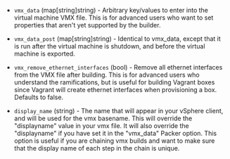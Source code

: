 <!-- Code generated from the comments of the VMXConfig struct in builder/vmware/common/vmx_config.go; DO NOT EDIT MANUALLY -->

- `vmx_data` (map[string]string) - Arbitrary key/values to enter
  into the virtual machine VMX file. This is for advanced users who want to
  set properties that aren't yet supported by the builder.

- `vmx_data_post` (map[string]string) - Identical to vmx_data,
  except that it is run after the virtual machine is shutdown, and before the
  virtual machine is exported.

- `vmx_remove_ethernet_interfaces` (bool) - Remove all ethernet interfaces
  from the VMX file after building. This is for advanced users who understand
  the ramifications, but is useful for building Vagrant boxes since Vagrant
  will create ethernet interfaces when provisioning a box. Defaults to
  false.

- `display_name` (string) - The name that will appear in your vSphere client,
  and will be used for the vmx basename. This will override the "displayname"
  value in your vmx file. It will also override the "displayname" if you have
  set it in the "vmx_data" Packer option. This option is useful if you are
  chaining vmx builds and want to make sure that the display name of each step
  in the chain is unique.
